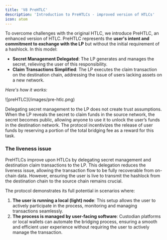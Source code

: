 ```yaml
---
title: 'V8 PreHTLC'
description: 'Introduction to PreHTLCs - improved version of HTLCs'
icon: atom
---
```


To overcome challenges with the original HTLC, we introduce PreHTLC, an enhanced version of HTLC. PreHTLC represents the **user's intent and commitment to exchange with the LP** but without the initial requirement of a hashlock. In this model:

- **Secret Management Delegated**: The LP generates and manages the secret, relieving the user of this responsibility.
- **Claim Transactions Simplified**: The LP executes the claim transaction on the destination chain, addressing the issue of users lacking assets on a new network.

*Here's how it works:*

<Frame caption="V8 PreHTLC">
![preHTLC](/images/pre-htlc.png)
</Frame>


<PreHtlcSteps></PreHtlcSteps>

Delegating secret management to the LP does not create trust assumptions. When the LP reveals the secret to claim funds in the source network, the secret becomes public, allowing anyone to use it to unlock the user’s funds in the destination network. The protocol incentivizes the release of user funds by reserving a portion of the total bridging fee as a reward for this task.

### The liveness issue

PreHTLCs improve upon HTLCs by delegating secret management and destination claim transactions to the LP. This delegation reduces the liveness issue, allowing the transaction flow to be fully recoverable from on-chain data. However, ensuring the user is live to transmit the hashlock from the destination chain to the source chain remains crucial.

The protocol demonstrates its full potential in scenarios where:

1. **The user is running a local (light) node**: This setup allows the user to actively participate in the process, monitoring and managing transactions seamlessly.
2. **The process is managed by user-facing software**: Custodian platforms or local wallets can automate the bridging process, ensuring a smooth and efficient user experience without requiring the user to actively manage the transaction.